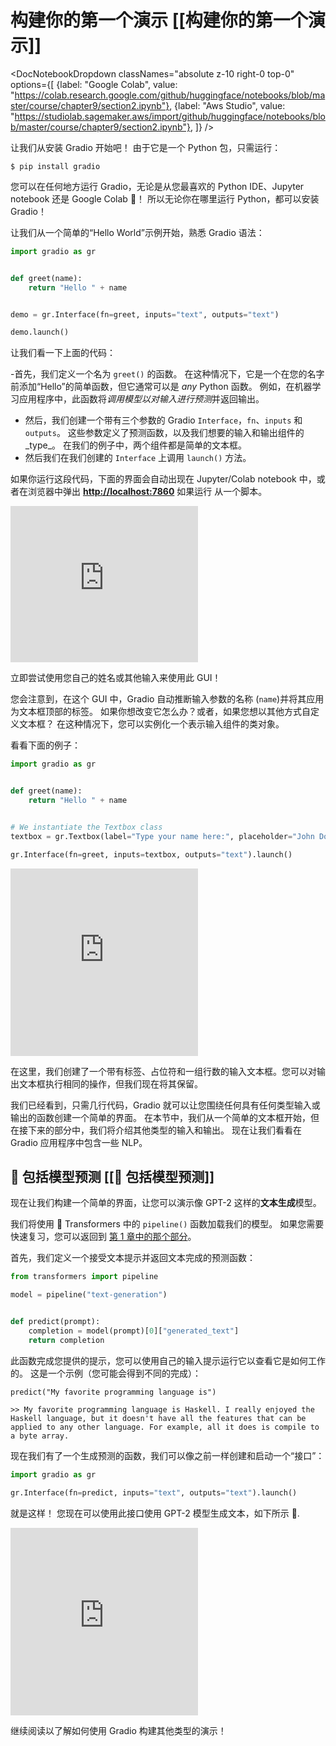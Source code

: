 # 构建你的第一个演示 [[构建你的第一个演示]]

<DocNotebookDropdown
  classNames="absolute z-10 right-0 top-0"
  options={[
    {label: "Google Colab", value: "https://colab.research.google.com/github/huggingface/notebooks/blob/master/course/chapter9/section2.ipynb"},
    {label: "Aws Studio", value: "https://studiolab.sagemaker.aws/import/github/huggingface/notebooks/blob/master/course/chapter9/section2.ipynb"},
]} />

让我们从安装 Gradio 开始吧！ 由于它是一个 Python 包，只需运行：

`$ pip install gradio `

您可以在任何地方运行 Gradio，无论是从您最喜欢的 Python IDE、Jupyter notebook 还是 Google Colab 🤯！
所以无论你在哪里运行 Python，都可以安装 Gradio！

让我们从一个简单的“Hello World”示例开始，熟悉 Gradio 语法：

```py
import gradio as gr


def greet(name):
    return "Hello " + name


demo = gr.Interface(fn=greet, inputs="text", outputs="text")

demo.launch()
```

让我们看一下上面的代码：

-首先，我们定义一个名为 `greet()` 的函数。 在这种情况下，它是一个在您的名字前添加“Hello”的简单函数，但它通常可以是 *any* Python 函数。 例如，在机器学习应用程序中，此函数将*调用模型以对输入进行预测*并返回输出。
- 然后，我们创建一个带有三个参数的 Gradio `Interface`，`fn`、`inputs` 和 `outputs`。 这些参数定义了预测函数，以及我们想要的输入和输出组件的_type_。 在我们的例子中，两个组件都是简单的文本框。
- 然后我们在我们创建的 `Interface` 上调用 `launch()` 方法。

如果你运行这段代码，下面的界面会自动出现在 Jupyter/Colab notebook 中，或者在浏览器中弹出 **[http://localhost:7860](http://localhost:7860/)** 如果运行 从一个脚本。

<iframe src="https://course-demos-hello-world.hf.space" frameBorder="0" height="250" title="Gradio app" class="container p-0 flex-grow space-iframe" allow="accelerometer; ambient-light-sensor; autoplay; battery; camera; document-domain; encrypted-media; fullscreen; geolocation; gyroscope; layout-animations; legacy-image-formats; magnetometer; microphone; midi; oversized-images; payment; picture-in-picture; publickey-credentials-get; sync-xhr; usb; vr ; wake-lock; xr-spatial-tracking" sandbox="allow-forms allow-modals allow-popups allow-popups-to-escape-sandbox allow-same-origin allow-scripts allow-downloads"></iframe>

立即尝试使用您自己的姓名或其他输入来使用此 GUI！

您会注意到，在这个 GUI 中，Gradio 自动推断输入参数的名称 (`name`)并将其应用为文本框顶部的标签。 如果你想改变它怎么办？或者，如果您想以其他方式自定义文本框？ 在这种情况下，您可以实例化一个表示输入组件的类对象。

看看下面的例子：

```py
import gradio as gr


def greet(name):
    return "Hello " + name


# We instantiate the Textbox class
textbox = gr.Textbox(label="Type your name here:", placeholder="John Doe", lines=2)

gr.Interface(fn=greet, inputs=textbox, outputs="text").launch()
```

<iframe src="https://course-demos-hello-world-custom.hf.space" frameBorder="0" height="300" title="Gradio app" class="container p-0 flex-grow space-iframe" allow="accelerometer; ambient-light-sensor; autoplay; battery; camera; document-domain; encrypted-media; fullscreen; geolocation; gyroscope; layout-animations; legacy-image-formats; magnetometer; microphone; midi; oversized-images; payment; picture-in-picture; publickey-credentials-get; sync-xhr; usb; vr ; wake-lock; xr-spatial-tracking" sandbox="allow-forms allow-modals allow-popups allow-popups-to-escape-sandbox allow-same-origin allow-scripts allow-downloads"></iframe>

在这里，我们创建了一个带有标签、占位符和一组行数的输入文本框。您可以对输出文本框执行相同的操作，但我们现在将其保留。

我们已经看到，只需几行代码，Gradio 就可以让您围绕任何具有任何类型输入或输出的函数创建一个简单的界面。 在本节中，我们从一个简单的文本框开始，但在接下来的部分中，我们将介绍其他类型的输入和输出。 现在让我们看看在 Gradio 应用程序中包含一些 NLP。


## 🤖 包括模型预测 [[🤖 包括模型预测]]

现在让我们构建一个简单的界面，让您可以演示像 GPT-2 这样的**文本生成**模型。

我们将使用 🤗 Transformers 中的 `pipeline()` 函数加载我们的模型。
如果您需要快速复习，您可以返回到 [第 1 章中的那个部分](/course/chapter1/3#text-generation)。

首先，我们定义一个接受文本提示并返回文本完成的预测函数：

```py
from transformers import pipeline

model = pipeline("text-generation")


def predict(prompt):
    completion = model(prompt)[0]["generated_text"]
    return completion
```

此函数完成您提供的提示，您可以使用自己的输入提示运行它以查看它是如何工作的。 这是一个示例（您可能会得到不同的完成）：

```
predict("My favorite programming language is")
```

```
>> My favorite programming language is Haskell. I really enjoyed the Haskell language, but it doesn't have all the features that can be applied to any other language. For example, all it does is compile to a byte array.
```

现在我们有了一个生成预测的函数，我们可以像之前一样创建和启动一个“接口”：

```py
import gradio as gr

gr.Interface(fn=predict, inputs="text", outputs="text").launch()
```


就是这样！ 您现在可以使用此接口使用 GPT-2 模型生成文本，如下所示 🤯.

<iframe src="https://course-demos-gpt-2.hf.space" frameBorder="0" height="300" title="Gradio app" class="container p-0 flex-grow space-iframe" allow="accelerometer; ambient-light-sensor; autoplay; battery; camera; document-domain; encrypted-media; fullscreen; geolocation; gyroscope; layout-animations; legacy-image-formats; magnetometer; microphone; midi; oversized-images; payment; picture-in-picture; publickey-credentials-get; sync-xhr; usb; vr ; wake-lock; xr-spatial-tracking" sandbox="allow-forms allow-modals allow-popups allow-popups-to-escape-sandbox allow-same-origin allow-scripts allow-downloads"></iframe>

继续阅读以了解如何使用 Gradio 构建其他类型的演示！